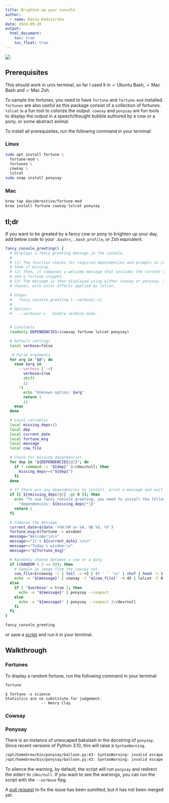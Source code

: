 ```yaml
---
title: Brighten up your console
author:
  - name: Kasia Kedzierska
date: 2024-09-20
output:
  html_document:
    toc: true
    toc_float: true
---
```


![](featured.png)

## Prerequisites 

This should work in unix terminal, so far I used it in ✓ Ubuntu Bash, ✓ Mac Bash and ✓ Mac Zsh.

To sample the fortunes, you need to have `fortune` and `fortune-mod` installed. `fortunes` are also useful as this package consist of a collection of fortunes. `lolcat` is
a fun tool to colorize the output. `cowsay` and `ponysay` are fun tools to display the output in a speech/thought bubble authored by a cow or a pony, or some abstract animal.


::: {.callout-tip collapse="true" title="Installation instructions"}
::: {.panel-tabset}

To install all prerequisites, run the following command in your terminal:

### Linux

```bash
sudo apt install fortune \
  fortune-mod \
  fortunes \
  cowsay \
  lolcat
sudo snap install ponysay
```

### Mac

```sh
brew tap daviderestivo/fortune-mod
brew install fortune cowsay lolcat ponysay
```
::: 
:::

## tl;dr

If you want to be greated by a fancy cow or pony to brighten up your day, add below code to your `.bashrc`, `.bash_profile`, or Zsh equivalent.

::: {.callout-note collapse="true" title="fancy_console_greeting function"}

```bash
fancy_console_greeting() {
  # Displays a fancy greeting message in the console.
  #
  # (1) The function checks for required dependencies and prompts to install
  # them if missing.
  # (2) Then, it composes a welcome message that includes the current date
  # and a fortune snippet.
  # (3) The message is then displayed using either cowsay or ponysay, randomly
  # chosen, with color effects applied by lolcat.

  # Usage:
  #   fancy_console_greeting [--verbose/-v]
  #
  # Options:
  #   --verbose/-v   Enable verbose mode.


  # Constants
  readonly DEPENDENCIES=(cowsay fortune lolcat ponysay)

  # Default settings
  local verbose=false

   # Parse arguments
  for arg in "$@"; do
    case $arg in
      --verbose | -v)
        verbose=true
        shift
        ;;
      *)
        echo "Unknown option: $arg"
        return 1
        ;;
    esac
  done

  # Local variables
  local missing_deps=()
  local dep
  local current_date
  local fortune_msg
  local message
  local cow_file

  # Check for missing dependencies
  for dep in "${DEPENDENCIES[@]}"; do
    if ! command -v "${dep}" &>/dev/null; then
      missing_deps+=("${dep}")
    fi
  done

  # If there are any dependencies to install, print a message and exit
  if [[ ${#missing_deps[@]} -gt 0 ]]; then
    echo "To use fancy_console_greeting, you need to install the following " \
      "dependencies: ${missing_deps[*]}"
    return 1
  fi

  # Compose the message
  current_date=$(date '+%H:%M on %A, %B %d, %Y')
  fortune_msg=$(fortune -s wisdom)
  message="Welcome!\n\n"
  message+="It's ${current_date}.\n\n"
  message+="Today's wisdom:\n"
  message+="${fortune_msg}"

  # Randomly choose between a cow or a pony
  if ((RANDOM % 2 == 0)); then
    # Sample an image from the cowsay set
    cow_file=$(cowsay -l | tail -n +2 | tr ' ' '\n' | shuf | head -n 1)
    echo -e "${message}" | cowsay -f "${cow_file}" -W 45 | lolcat -F 0.01
  else
    if [ "$verbose" = true ]; then
      echo -e "${message}" | ponysay --compact
    else
      echo -e "${message}" | ponysay --compact 2>/dev/null
    fi
  fi
}

fancy_console_greeting
```

or save a [script](https://github.com/kzkedzierska/new_kasia_codes/tree/main/posts/pony_in_terminal/fancy_console_greeting.sh) and run it in your terminal. 
:::

## Walkthrough

### Fortunes

To display a random fortune, run the following command in your terminal:

```bash
fortune
```

```console
$ fortune -s science
Statistics are no substitute for judgement.
                -- Henry Clay
```

### Cowsay

### Ponysay

::: {.callout-warning title="Silencing ponysay warnings" collapse="true"}

There is an instance of unescaped bakslash in the docstring of `ponysay`. Since recent versions of Python 3.10, this will raise a `SyntaxWarning`. 

```bash
/opt/homebrew/bin/ponysay/balloon.py:43: SyntaxWarning: invalid escape sequence '\-'
/opt/homebrew/bin/ponysay/balloon.py:43: SyntaxWarning: invalid escape sequence '\-'
```

To silence the warning, by default, the script will run `ponysay` and redirect the stderr to `/dev/null`. If you want to see the warnings, you can run the script with the `--verbose` flag.

A [pull request](https://github.com/erkin/ponysay/pull/313) to fix the issue has been sumitted, but it has not been merged yet. 
:::